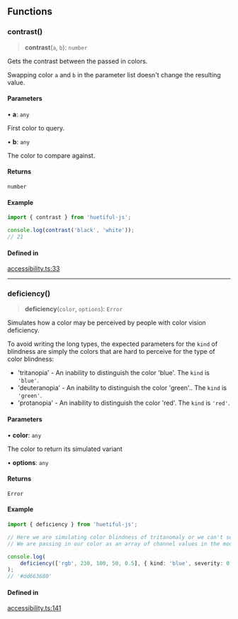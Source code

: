 ## Functions

### contrast()

> **contrast**(`a`, `b`): `number`

Gets the contrast between the passed in colors.

Swapping color `a` and `b` in the parameter list doesn't change the resulting value.

#### Parameters

• **a**: `any`

First color to query.

• **b**: `any`

The color to compare against.

#### Returns

`number`

#### Example

```ts
import { contrast } from 'huetiful-js';

console.log(contrast('black', 'white'));
// 21
```

#### Defined in

[accessibility.ts:33](https://github.com/prjctimg/huetiful/blob/137de2749ff057aba136efac93d9d58e25ca35b0/lib/accessibility.ts#L33)

---

### deficiency()

> **deficiency**(`color`, `options`): `Error`

Simulates how a color may be perceived by people with color vision deficiency.

To avoid writing the long types, the expected parameters for the `kind` of blindness are simply the colors that are hard to perceive for the type of color blindness:

- 'tritanopia' - An inability to distinguish the color 'blue'. The `kind` is `'blue'`.
- 'deuteranopia' - An inability to distinguish the color 'green'.. The `kind` is `'green'`.
- 'protanopia' - An inability to distinguish the color 'red'. The `kind` is `'red'`.

#### Parameters

• **color**: `any`

The color to return its simulated variant

• **options**: `any`

#### Returns

`Error`

#### Example

```ts
import { deficiency } from 'huetiful-js';

// Here we are simulating color blindness of tritanomaly or we can't see 'blue'.
// We are passing in our color as an array of channel values in the mode "rgb". The severity is set to 0.5

console.log(
	deficiency(['rgb', 230, 100, 50, 0.5], { kind: 'blue', severity: 0.5 })
);
// '#dd663680'
```

#### Defined in

[accessibility.ts:141](https://github.com/prjctimg/huetiful/blob/137de2749ff057aba136efac93d9d58e25ca35b0/lib/accessibility.ts#L141)

